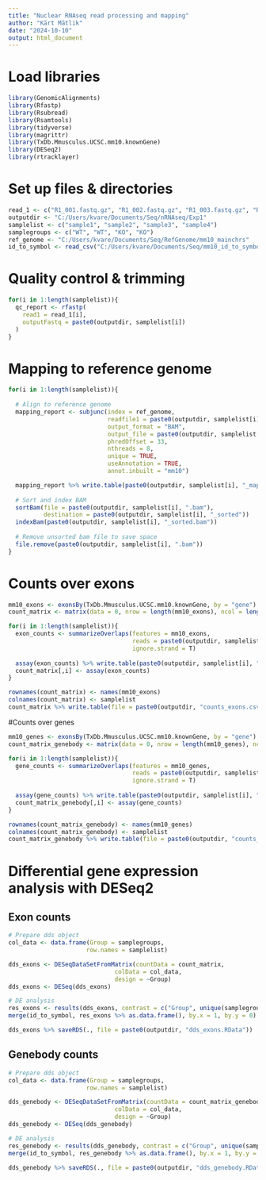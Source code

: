 ```yaml
---
title: "Nuclear RNAseq read processing and mapping"
author: "Kärt Mätlik"
date: "2024-10-10"
output: html_document
---
```


# Load libraries
```r
library(GenomicAlignments)
library(Rfastp)
library(Rsubread)
library(Rsamtools)
library(tidyverse)
library(magrittr)
library(TxDb.Mmusculus.UCSC.mm10.knownGene)
library(DESeq2)
library(rtracklayer)
```

# Set up files & directories
```r
read_1 <- c("R1_001.fastq.gz", "R1_002.fastq.gz", "R1_003.fastq.gz", "R1_004.fastq.gz")
outputdir <- "C:/Users/kvare/Documents/Seq/nRNAseq/Exp1"
samplelist <- c("sample1", "sample2", "sample3", "sample4")
samplegroups <- c("WT", "WT", "KO", "KO")
ref_genome <- "C:/Users/kvare/Documents/Seq/RefGenome/mm10_mainchrs"
id_to_symbol <- read_csv("C:/Users/kvare/Documents/Seq/mm10_id_to_symbol.csv")
```

# Quality control & trimming
```r
for(i in 1:length(samplelist)){
  qc_report <- rfastp(
    read1 = read_1[i],
    outputFastq = paste0(outputdir, samplelist[i])
  )
}
```

# Mapping to reference genome
```r
for(i in 1:length(samplelist)){
  
  # Align to reference genome
  mapping_report <- subjunc(index = ref_genome,
                            readfile1 = paste0(outputdir, samplelist[i], "_R1.fastq.gz"),
                            output_format = "BAM",
                            output_file = paste0(outputdir, samplelist[i], ".bam"), 
                            phredOffset = 33, 
                            nthreads = 8,
                            unique = TRUE,
                            useAnnotation = TRUE,
                            annot.inbuilt = "mm10")

  mapping_report %>% write.table(paste0(outputdir, samplelist[i], "_mapping_summary.csv"))
  
  # Sort and index BAM
  sortBam(file = paste0(outputdir, samplelist[i], ".bam"), 
          destination = paste0(outputdir, samplelist[i], "_sorted"))
  indexBam(paste0(outputdir, samplelist[i], "_sorted.bam"))
  
  # Remove unsorted bam file to save space
  file.remove(paste0(outputdir, samplelist[i], ".bam"))
}
```

# Counts over exons
```r
mm10_exons <- exonsBy(TxDb.Mmusculus.UCSC.mm10.knownGene, by = "gene")
count_matrix <- matrix(data = 0, nrow = length(mm10_exons), ncol = length(samplelist))

for(i in 1:length(samplelist)){
  exon_counts <- summarizeOverlaps(features = mm10_exons,
                                   reads = paste0(outputdir, samplelist[i], "_sorted.bam"),
                                   ignore.strand = T)
  
  assay(exon_counts) %>% write.table(paste0(outputdir, samplelist[i], "_counts_exons.csv"))
  count_matrix[,i] <- assay(exon_counts)
}

rownames(count_matrix) <- names(mm10_exons)
colnames(count_matrix) <- samplelist
count_matrix %>% write.table(file = paste0(outputdir, "counts_exons.csv"))
```

#Counts over genes
```r
mm10_genes <- exonsBy(TxDb.Mmusculus.UCSC.mm10.knownGene, by = "gene")
count_matrix_genebody <- matrix(data = 0, nrow = length(mm10_genes), ncol = length(samplelist))

for(i in 1:length(samplelist)){
  gene_counts <- summarizeOverlaps(features = mm10_genes,
                                   reads = paste0(outputdir, samplelist[i], "_sorted.bam"),
                                   ignore.strand = T)
  
  assay(gene_counts) %>% write.table(paste0(outputdir, samplelist[i], "_counts_genebody.csv"))
  count_matrix_genebody[,i] <- assay(gene_counts)
}

rownames(count_matrix_genebody) <- names(mm10_genes)
colnames(count_matrix_genebody) <- samplelist
count_matrix_genebody %>% write.table(file = paste0(outputdir, "counts_genebody.csv"))

```

# Differential gene expression analysis with DESeq2
## Exon counts
```r
# Prepare dds object
col_data <- data.frame(Group = samplegroups,
                      row.names = samplelist)

dds_exons <- DESeqDataSetFromMatrix(countData = count_matrix,
                              colData = col_data,
                              design = ~Group)
dds_exons <- DESeq(dds_exons)

# DE analysis
res_exons <- results(dds_exons, contrast = c("Group", unique(samplegroups)[2], unique(samplegroups)[1]))
merge(id_to_symbol, res_exons %>% as.data.frame(), by.x = 1, by.y = 0) %>% write.table(file = paste0(outputdir, "DE_analysis_exons.csv"))

dds_exons %>% saveRDS(., file = paste0(outputdir, "dds_exons.RData"))
```

## Genebody counts
```r
# Prepare dds object
col_data <- data.frame(Group = samplegroups,
                      row.names = samplelist)

dds_genebody <- DESeqDataSetFromMatrix(countData = count_matrix_genebody,
                              colData = col_data,
                              design = ~Group)
dds_genebody <- DESeq(dds_genebody)

# DE analysis
res_genebody <- results(dds_genebody, contrast = c("Group", unique(samplegroups)[2], unique(samplegroups)[1]))
merge(id_to_symbol, res_genebody %>% as.data.frame(), by.x = 1, by.y = 0) %>% write.table(file = paste0(outputdir, "DE_analysis_genebody.csv"))

dds_genebody %>% saveRDS(., file = paste0(outputdir, "dds_genebody.RData"))
```



